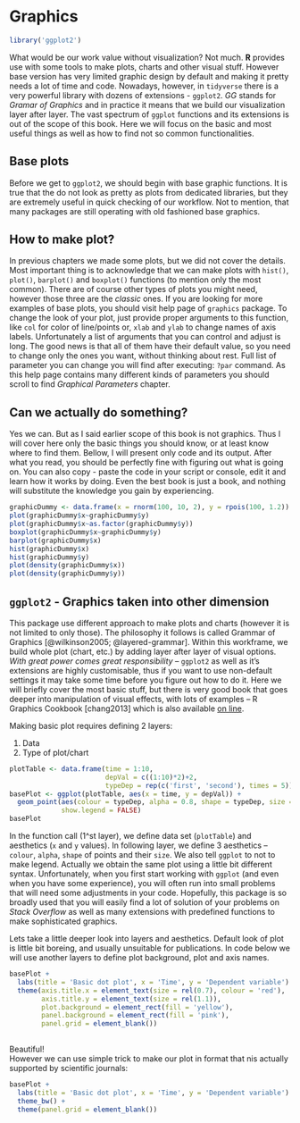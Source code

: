# Graphics

```r
library('ggplot2')
```

What would be our work value without visualization? Not much. **R** provides use with some tools to make plots, charts and other visual stuff. However base version has very limited graphic design by default and making it pretty needs a lot of time and code. Nowadays, however, in `tidyverse` there is a very powerful library with dozens of extensions - `ggplot2`. *GG* stands for *Gramar of Graphics* and in practice it means that we build our visualization layer after layer. The vast spectrum of `ggplot` functions and its extensions is out of the scope of this book. Here we will focus on the basic and most useful things as well as how to find not so common functionalities.

## Base plots
Before we get to `ggplot2`, we should begin with base graphic functions. It is true that the do not look as pretty as plots from dedicated libraries, but they are extremely useful in quick checking of our workflow. Not to mention, that many packages are still operating with old fashioned base graphics.

## How to make plot?
In previous chapters we made some plots, but we did not cover the details. Most important thing is to acknowledge that we can make plots with `hist()`, `plot()`, `barplot()` and `boxplot()` functions (to mention only the most common). There are of course other types of plots you might need, however those three are the *classic* ones. If you are looking for more examples of base plots, you should visit help page of `graphics` package. To change the look of your plot, just provide proper arguments to this function, like `col` for color of line/points or, `xlab` and `ylab` to change names of axis labels. Unfortunately a list of arguments that you can control and adjust is long. The good news is that all of them have their default value, so you need to change only the ones you want, without thinking about rest. Full list of parameter you can change you will find after executing: `?par` command. As this help page contains many different kinds of parameters you should scroll to find *Graphical Parameters* chapter.

## Can we actually do something?
Yes we can. But as I said earlier scope of this book is not graphics. Thus I will cover here only the basic things you should know, or at least know where to find them. Bellow, I will present only code and its output. After what you read, you should be perfectly fine with figuring out what is going on. You can also copy - paste the code in your script or console, edit it and learn how it works by doing. Even the best book is just a book, and nothing will substitute the knowledge you gain by experiencing.
```r
graphicDummy <- data.frame(x = rnorm(100, 10, 2), y = rpois(100, 1.2))
plot(graphicDummy$x~graphicDummy$y)
plot(graphicDummy$x~as.factor(graphicDummy$y))
boxplot(graphicDummy$x~graphicDummy$y)
barplot(graphicDummy$x)
hist(graphicDummy$x)
hist(graphicDummy$y)
plot(density(graphicDummy$x))
plot(density(graphicDummy$y))
```

## `ggplot2` - Graphics taken into other dimension
This package use different approach to make plots and charts (however it is not limited to only those). The philosophy it follows is called Grammar of Graphics [@wilkinson2005; @layered-grammar]. Within this workframe, we build whole plot (chart, etc.) by adding layer after layer of visual options. *With great power comes great responsibility* -- `ggplot2` as well as it's extensions are highly customisable, thus if you want to use non-default settings it may take some time before you figure out how to do it. Here we will briefly cover the most basic stuff, but there is very good book that goes deeper into manipulation of visual effects, with lots of examples -- R Graphics Cookbook [chang2013] which is also available [on line](http://www.cookbook-r.com/Graphs/).

Making basic plot requires defining 2 layers:

1. Data
2. Type of plot/chart

```r
plotTable <- data.frame(time = 1:10,
                        depVal = c((1:10)*2)+2,
                        typeDep = rep(c('first', 'second'), times = 5))
basePlot <- ggplot(plotTable, aes(x = time, y = depVal)) +
  geom_point(aes(colour = typeDep, alpha = 0.8, shape = typeDep, size = 3.5),
             show.legend = FALSE)
basePlot
```

In the function call (1^st layer), we define data set (`plotTable`) and aesthetics (`x` and `y` values). In following layer, we define 3 aesthetics -- `colour`, `alpha`, `shape` of points and their `size`. We also tell `ggplot` to not to make legend. Actually we obtain the same plot using a little bit different syntax. Unfortunately, when you first start working with `ggplot` (and even when you have some experience), you will often run into small problems that will need some adjustments in your code. Hopefully, this package is so broadly used that you will easily find a lot of solution of your problems on *Stack Overflow* as well as many extensions with predefined functions to make sophisticated graphics.

Lets take a little deeper look into layers and aesthetics. Default look of plot is little bit boreing, and usually unsuitable for publications. In code below we will use another layers to define plot background, plot and axis names.

```r
basePlot +
  labs(title = 'Basic dot plot', x = 'Time', y = 'Dependent variable') +
  theme(axis.title.x = element_text(size = rel(0.7), colour = 'red'),
        axis.title.y = element_text(size = rel(1.1)), 
        plot.background = element_rect(fill = 'yellow'),
        panel.background = element_rect(fill = 'pink'),
        panel.grid = element_blank())
  
```
Beautiful!  
However we can use simple trick to make our plot in format that nis actually supported by scientific journals:
```r
basePlot +
  labs(title = 'Basic dot plot', x = 'Time', y = 'Dependent variable') +
  theme_bw() +
  theme(panel.grid = element_blank())
```


